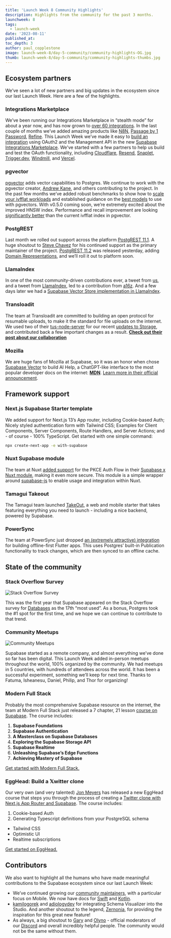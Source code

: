 ```yaml
---
title: 'Launch Week 8 Community Highlights'
description: Highlights from the community for the past 3 months.
launchweek: 8
tags:
  - launch-week
date: '2023-08-11'
published_at:
toc_depth: 3
author: paul_copplestone
image: launch-week-8/day-5-community/community-highlights-OG.jpg
thumb: launch-week-8/day-5-community/community-highlights-thumbs.jpg
---
```


## Ecosystem partners

We’ve seen a lot of new partners and big updates in the ecosystem since our last Launch Week. Here are a few of the highlights.

### Integrations Marketplace

We’ve been running our Integrations Marketplace in “stealth mode” for about a year now, and has now grown to [over 60 integrations](https://supabase.com/partners/integrations). In the last couple of months we’ve added amazing products like [N8N](https://supabase.com/partners/integrations/n8n), [Passage by 1 Password](https://supabase.com/partners/integrations/passageidentity), [Refine](https://supabase.com/partners/integrations/refine_dev). This Launch Week we’ve made it easy to [build an integration](https://supabase.com/docs/guides/platform/oauth-apps/build-a-supabase-integration#create-an-oauth-app) using OAuth2 and the Management API in the new [Supabase Integrations Marketplace](https://supabase.com/blog/supabase-integrations-marketplace). We've started with a few partners to help us build and test the OAuth functionality, including [Cloudflare](https://supabase.com/partners/integrations/cloudflare-workers), [Resend](https://supabase.com/partners/integrations/resend), [Snaplet](https://supabase.com/partners/integrations/snaplet), [Trigger.dev](https://supabase.com/partners/integrations/triggerdotdev), [Windmill](https://supabase.com/partners/integrations/vercel), and [Vercel](https://supabase.com/partners/integrations/windmill).

### pgvector

[pgvector](github.com/pgvector/pgvector/) adds vector capabilities to Postgres. We continue to work with the pgvector creator, [Andrew Kane](https://twitter.com/andrewkane), and others contributing to the project. In the past few months we’ve added robust benchmarks to show how to [scale your ivfflat workloads](https://supabase.com/blog/pgvector-performance) and established guidance on the [best models](https://supabase.com/blog/fewer-dimensions-are-better-pgvector) to use with pgvectors. With v0.5.0 coming soon, we’re extremely excited about the improved HNSW index. Performance and recall improvement are looking [significantly better](https://jkatz05.com/post/postgres/pgvector-hnsw-performance/) than the current ivfflat index in pgvector.

### PostgREST

Last month we rolled out support across the platform [PostgREST 11.1](https://supabase.com/blog/postgrest-11-1-release). A huge shoutout to [Steve Chavez](https://twitter.com/_steve_chavez) for his continued support as the primary maintainer of the project. [PostgREST 11.2](https://github.com/PostgREST/postgrest/releases/tag/v11.2.0) was released yesterday, adding [Domain Representations](https://postgrest.org/en/v11.2/references/api/domain_representations.html), and we’ll roll it out to platform soon.

### LlamaIndex

In one of the most community-driven contributions ever, a tweet from [us](https://twitter.com/kiwicopple/status/1664377669935349760?s=20), and a tweet from [LlamaIndex](https://twitter.com/jerryjliu0/status/1664413942045904896), led to a contribution from [a16z](https://twitter.com/stuffyokodraws/status/1664532449815302145?s=20). And a few days later we had a [Supabase Vector Store implementation in LlamaIndex](https://gpt-index.readthedocs.io/en/stable/examples/vector_stores/SupabaseVectorIndexDemo.html).

### Transloadit

The team at Transloadit are committed to building an open protocol for resumable uploads, to make it the standard for file uploads on the internet. We used two of their [tus-node-server](https://github.com/tus/tus-node-server/) for our recent [updates to Storage](https://supabase.com/blog/storage-v3-resumable-uploads), and contributed back a few important changes as a result. **[Check out their post about our collaboration](https://transloadit.com/blog/2023/08/casestudy-supabase/)**

### Mozilla

We are huge fans of Mozilla at Supabase, so it was an honor when chose [Supabase Vector](https://supabase.com/vector) to build AI Help, a ChatGPT-like interface to the most popular developer docs on the internet: **[MDN](https://developer.mozilla.org/en-US/)**. [Learn more in their official announcement](https://developer.mozilla.org/en-US/blog/introducing-ai-help/).

## Framework support

### Next.js Supabase Starter template

We added support for Next.js 13’s App router, including Cookie-based Auth; Nicely styled authentication form with Tailwind CSS; Examples for Client Components, Server Components, Route Handlers, and Server Actions; and - of course - 100% TypeScript. Get started with one simple command:

```bash
npx create-next-app -e with-supabase
```

### Nuxt Supabase module

The team at Nuxt [added support](https://twitter.com/_larbish/status/1687044609522778112) for the PKCE Auth Flow in their [Supabase x Nuxt module](https://supabase.nuxtjs.org/), making it even more secure. This module is a simple wrapper around [supabase-js](https://github.com/supabase/supabase-js) to enable usage and integration within Nuxt.

### Tamagui Takeout

The Tamagui team launched [TakeOut](https://tamagui.dev/takeout), a web and mobile starter that takes featuring everything you need to launch - including a nice backend, powered by Supabase.

### PowerSync

The team at PowerSync just dropped [an (extremely attractive) integration](https://docs.powersync.co/integration-guides/supabase-+-powersync) for building offline-first Flutter apps. This uses Postgres’ built-in Publication functionality to track changes, which are then synced to an offline cache.

## State of the community

### Stack Overflow Survey

![Stack Overflow Survey](/images/blog/launch-week-8/day-5-community/stack-overflow-survey.png)

This was the first year that Supabase appeared on the Stack Overflow survey for [Databases](https://survey.stackoverflow.co/2023/#most-popular-technologies-database) as the 17th “most used”. As a bonus, Postgres took the #1 spot for the first time, and we hope we can continue to contribute to that trend.

### Community Meetups

![Community Meetups](/images/blog/launch-week-8/day-5-community/launch-week-8-meetups.png)

Supabase started as a remote company, and almost everything we’ve done so far has been digital. This Launch Week added in-person meetups throughout the world, 100% organized by the community. We had meetups in 5 countries, with hundreds of attendees across the world. It has been a successful experiment, something we’ll keep for next time. Thanks to Fatuma, Isheanesu, Daniel, Philip, and Thor for organizing!

### Modern Full Stack

Probably the most comprehensive Supabase resource on the internet, the team at Modern Full Stack just released a 7 chapter, 21 lesson [course on Supabase](https://modernfullstack.com/course/mfs401). The course includes:

1. **Supabase Foundations**
2. **Supabase Authentication**
3. **A Masterclass on Supabase Databases**
4. **Exploring the Supabase Storage API**
5. **Supabase Realtime**
6. **Unleashing Supabase’s Edge Functions**
7. **Achieving Mastery of Supabase**

[Get started with Modern Full Stack.](https://modernfullstack.com/course/mfs401)

### EggHead: Build a 𝕏witter clone

Our very own (and very talented) [Jon Meyers](https://twitter.com/jonmeyers_io) has released a new EggHead course that steps you through the process of creating a [Twitter clone with Next.js App Router and Supabase](https://egghead.io/courses/build-a-twitter-clone-with-the-next-js-app-router-and-supabase-19bebadb). The course includes:

1. Cookie-based Auth
2. Generating Typescript definitions from your PostgreSQL schema

- Tailwind CSS
- Optimistic UI
- Realtime subscriptions

[Get started on EggHead.](https://egghead.io/courses/build-a-twitter-clone-with-the-next-js-app-router-and-supabase-19bebadb)

## Contributors

We also want to highlight all the humans who have made meaningful contributions to the Supabase ecosystem since our last Launch Week:

- We’ve continued growing our [community maintainers](https://github.com/orgs/supabase-community/teams), with a particular focus on Mobile. We now have docs for [Swift](https://supabase.com/docs/reference/swift/introduction) and [Kotlin](https://supabase.com/docs/reference/kotlin/introduction).
- [kamilogorek](https://github.com/kamilogorek) and [adiologydev](https://github.com/adiologydev) for integrating Schema Visualizer into the Studio. And another shoutout to the legend, [Zernonia](https://twitter.com/zernonia), for providing the inspiration for this great new feature!
- As always, a big shoutout to [Gary](https://github.com/GaryAustin1) and [Olyno](https://github.com/olyno) - official moderators of our [Discord](https://discord.supabase.com/) and overall incredibly helpful people. The community would not be the same without them.
